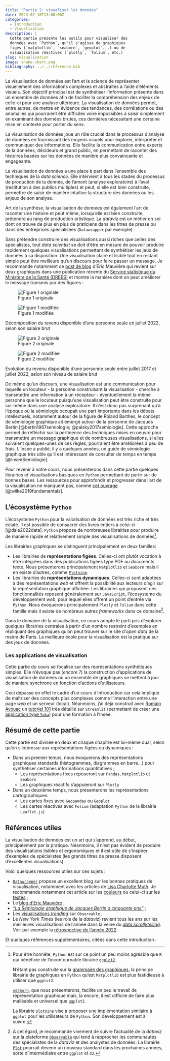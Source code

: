 ```yaml
---
title: "Partie 2: visualiser les données"
date: 2023-07-16T13:00:00Z
categories:
  - Introduction
  - Visualisation
description: |
  Cette partie présente les outils pour visualiser des
  données avec `Python`, qu'il s'agisse de graphiques
  figés (`matplotlib`, `seaborn`, `geoplot`...) ou de
  visualisation réactives (`plotly`, `folium`, etc.)
slug: visualisation
image: snake-chart.png
bibliography: ../../reference.bib
---
```


La visualisation de données est l'art et la science de représenter visuellement des informations complexes et abstraites à l'aide d'éléments visuels.
Son objectif principal est de synthétiser l'information présente dans un ensemble de données afin de faciliter
la compréhension des enjeux de celle-ci pour une analyse ultérieure. 
La visualisation de données permet, entre autres, de mettre en évidence des tendances, des corrélations ou
des anomalies qui pourraient être difficiles voire impossibles à saisir simplement en examinant des données brutes, ces dernières nécessitant
une certaine mise en contexte pour porter du sens. 

La visualisation de données joue un rôle crucial dans le
processus d'analyse de données en fournissant des moyens visuels pour explorer, interpréter et communiquer des informations.
Elle facilite la communication entre experts de la données, décideurs et grand public,
en permettant de raconter des histoires basées sur les données de manière plus convaincante et engageante.

La visualisation de données a une place à part dans 
l'ensemble des techniques de la _data science_. 
Elle intervient à tous les stades du processus de 
production de la donnée, de
l'amont (analyse exploratoire) à
l'aval (restitution à des publics multiples) et
peut, si elle est bien construite, permettre de
saisir de manière intuitive la structure des données
ou les enjeux de son analyse. 

Art de la synthèse, la visualisation de données
est également l'art de raconter une histoire et
peut même, lorsqu'elle est bien construite, prétendre
au rang de production artistique. 
La _dataviz_ est un métier en soi dont on trouve de 
plus en plus de praticiens dans les titres de presse
ou dans des entreprises
spécialisées (`Datawrapper` par exemple). 

Sans prétendre construire
des visualisations aussi riches que celles des spécialistes,
tout _data scientist_ se doit d'être en mesure de pouvoir
produire rapidement quelques visualisations permettant
de synthétiser les jeux de données à sa disposition. 
Une visualisation claire et lisible tout en restant simple
peut être meilleure qu'un discours pour faire passer un message.
Je recommande notamment
ce [post de blog](https://www.icem7.fr/datavisualisation/recreation-recreation-semiologique/)
d'Eric Mauvière qui revient sur deux graphiques dans une publication
récente
du [Service statistique du Ministère de la Santé (DREES)](https://drees.solidarites-sante.gouv.fr/publications-communique-de-presse/etudes-et-resultats/mesures-socio-fiscales-2017-2022-une-hausse)
et montre la manière dont on peut améliorer le message transmis
par des figures :

::: {#fig-dataviz-amelioree1 layout-ncol=2 layout-valign="bottom"}

![Figure 1 originale](https://www.icem7.fr/wp-content/uploads/2023/08/recreation-aires1.png){group="figure1-mauviere"}

![Figure 1 modifiée](https://www.icem7.fr/wp-content/uploads/2023/08/recreation-aires35.png){group="figure1-mauviere"}

Décomposition du revenu disponible d'une personne seule en juillet 2022, selon son salaire brut
:::


::: {#fig-dataviz-amelioree2 layout-ncol=2 layout-valign="bottom"}

![Figure 2 originale](https://www.icem7.fr/wp-content/uploads/2023/08/recreation-barres1.png){group="figure2-mauviere"}

![Figure 2 modifiée](https://www.icem7.fr/wp-content/uploads/2023/08/recreation-barres35.png){group="figure2-mauviere"}

Evolution du revenu disponible d'une personne seule entre juillet 2017 et juillet 2022, selon son niveau de salaire brut
:::

De même qu'un discours, une visualisation est une communication
pour laquelle un locuteur - la personne construisant la visualisation - 
cherche à transmettre une information à un récepteur - éventuellement
la même personne que le locuteur puisqu'une visualisation peut 
être construite pour soi-même dans une analyse exploratoire. Il n'est
donc pas surprenant qu'à l'époque où la sémiologie occupait une 
part importante dans les débats intellectuels, notamment autour
de la figure de Roland Barthes, le concept de sémiologie 
graphique ait émergé
autour de la personne de Jacques Bertin [@bertin1967semiologie; @palsky2017semiologie]. 
Cette approche permet de réfléchir sur la pertinence des
techniques mises en oeuvre pour transmettre un message
graphique et de nombreuses visualisations, si elles
suivaient quelques-unes de ces règles, pourraient
être améliorées à peu de frais. 
L'Insee a publié, il y a quelques années, un guide de 
sémiologie graphique très utile qu'il
est intéressant de consulter de temps en temps [@inseeSemiologie].

Pour revenir à notre cours,
nous présenterons dans cette partie quelques librairies
et visualisations basiques en `Python` permettant de
partir sur de bonnes bases. Les ressources pour 
approfondir et progresser dans l'art de la visualisation
ne manquent pas, comme [cet ouvrage](https://clauswilke.com/dataviz/) [@wilke2019fundamentals]. 


## L'écosystème `Python` {.unnumbered}

L'écosystème `Python` pour la valorisation de données est très riche et
très éclaté.
Il est
possible de consacrer des livres entiers à celui-ci [@dale2022data].
`Python` propose
de nombreuses librairies pour produire de manière rapide et relativement
simple des visualisations de données[^1]. 

Les librairies graphiques se distinguent principalement en deux familles:

- Les librairies de __représentations figées__. Celles-ci ont plutôt vocation à être intégrées
dans des publications figées type PDF ou documents texte. Nous présenterons 
principalement `Matplotlib` et `Seaborn` mais il en existe d'autres,
comme [`Plotnine`](https://plotnine.readthedocs.io/en/stable/).
- Les librairies de __représentations dynamiques__.  Celles-ci sont adaptées à des représentations
_web_ et offrent la possibilité aux lecteurs d'agir sur la représentation graphique affichée. 
Les librairies qui proposent ces fonctionnalités reposent généralement sur `JavaScript`, l'écosystème
du développement _web_, pour lequel elles offrent un point d'entrée via `Python`. 
Nous évoquerons principalement `Plotly` et `Folium` dans cette famille mais il existe de nombreux
autres _frameworks_ dans ce domaine[^2].


[^1]: Pour être honnête, `Python` est sur ce point un peu moins agréable
que `R` qui bénéficie de
l'incontournable librairie [`ggplot2`](https://juba.github.io/tidyverse/08-ggplot2.html).

    N'étant pas
construite sur la [grammaire des graphiques](http://r.qcbs.ca/workshop03/book-fr/la-grammaire-des-graphiques-gg.html),
la principe librairie de graphiques en `Python` qu'est `Matplotlib` est plus fastidieuse
à utiliser que `ggplot2`. 

    [`seaborn`](https://seaborn.pydata.org/), que nous présenterons,
facilite un peu le travail de représentation graphique mais, là encore, il est difficile de faire
plus malléable et universel que `ggplot2`.

    La librairie [`plotnine`](https://plotnine.readthedocs.io/en/stable/) vise à proposer une implémentation similaire
à `ggplot` pour les utilisateurs de `Python`. Son développement est à suivre. 


[^2]: A cet égard, je recommande vivement de suivre l'actualité de la _dataviz_
sur la plateforme [`Observable`](https://observablehq.com/) qui tend à
rapprocher les communautés des spécialistes de la _dataviz_ et des analystes
de données. La librairie [`Plot`](https://observablehq.com/plot/) pourrait devenir
un nouveau standard dans les prochaines années, sorte d'intermédiaire
entre `ggplot` et `d3`. 

Dans le domaine de la visualisation, ce cours adopte le parti pris
d'explorer quelques
librairies centrales à partir d'un nombre restreint d'exemples en
répliquant des graphiques qu'on peut trouver sur le site d'*open data* de la 
mairie de Paris. 
La meilleure école pour la visualisation est la pratique sur des jeux de données. 

### Les applications de visualisation {.unnumbered}

Cette partie du cours se focalise sur des représentations synthétiques simples. 
Elle n'évoque pas (_encore ?_) la construction d'applications de visualisation
de données où un ensemble de graphiques se mettent à jour de manière synchrone
en fonction d'actions d'utilisateurs. 

Ceci dépasse en effet le cadre d'un cours d'introduction car cela implique 
de maîtriser des concepts plus complexes comme l'interaction entre une page
_web_ et un serveur (local). Néanmoins, j'ai déjà construit
avec [Romain Avouac](https://github.com/avouacr)
un [tutoriel 101](https://inseefrlab.github.io/funathon2023_sujet4/) très détaillé sur `Streamlit`
(permettant de créer une [application type `Yuka`](https://myyuka.lab.sspcloud.fr/))
pour une formation à l'Insee. 


## Résumé de cette partie {.unnumbered}

Cette partie est divisée en deux et chaque chapitre est lui-même
dual, selon qu'on s'intéresse aux représentations figées
ou dynamiques :

- Dans un premier temps, nous évoquerons des
représentations graphiques standards (histogrammes, diagrammes
en barre...) pour synthétiser certaines informations quantitatives ;
    + Les représentations fixes reposeront sur `Pandas`, `Matplotlib` et `Seaborn`
    + Les graphiques réactifs s'appuieront sur `Plotly`
- Dans un deuxième temps, nous présenterons les représentations
cartographiques:
    + Les cartes fixes avec `Geopandas` ou `Geoplot`
    + Les cartes réactives avec `Folium` (adaptation `Python` de la librairie `Leaflet.js`)


## Références utiles {.unnumbered}

La visualisation de données est un art qui s'apprend, au début, principalement
par la pratique. Néanmoins, il n'est pas évident de produire
des visualisations lisibles et ergonomiques
et il est utile de s'inspirer d'exemples de
spécialistes (les grands titres de presse disposent d'excellentes visualisations).

Voici quelques ressources utiles sur ces sujets :

- [`Datawrapper`](https://blog.datawrapper.de/) propose un excellent blog sur les 
bonnes pratiques de visualisation, notamment
avec les articles de [Lisa Charlotte Muth](https://lisacharlottemuth.com/). Je recommande notamment cet article sur
les [couleurs](https://blog.datawrapper.de/emphasize-with-color-in-data-visualizations/) ou
celui-ci sur les [textes](https://blog.datawrapper.de/text-in-data-visualizations/) ;
- Le [blog d'Eric Mauvière](https://www.icem7.fr/) ;
- _["La Sémiologie graphique de Jacques Bertin a cinquante ans"](https://visionscarto.net/la-semiologie-graphique-a-50-ans)_ ;
- Les [visualisations _trending_](https://observablehq.com/explore) sur `Observable` ;
- Le _New York Times_ (les rois de la _dataviz_) revient tous les ans sur les meilleures visualisations
de l'année dans la veine du [_data scrollytelling_](https://makina-corpus-blog-scrollytelling.netlify.app/). Voir par exemple la [rétrospective de l'année 2022](https://www.nytimes.com/interactive/2022/12/28/us/2022-year-in-graphics.html).

Et quelques références supplémentaires, citées dans cette introduction :

::: {#refs}
:::


